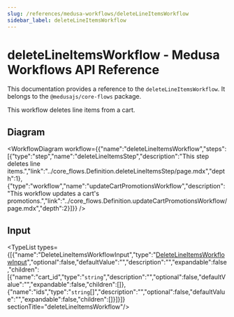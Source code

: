 ```yaml
---
slug: /references/medusa-workflows/deleteLineItemsWorkflow
sidebar_label: deleteLineItemsWorkflow
---
```



# deleteLineItemsWorkflow - Medusa Workflows API Reference

This documentation provides a reference to the `deleteLineItemsWorkflow`. It belongs to the `@medusajs/core-flows` package.

This workflow deletes line items from a cart.

## Diagram

<WorkflowDiagram workflow={{"name":"deleteLineItemsWorkflow","steps":[{"type":"step","name":"deleteLineItemsStep","description":"This step deletes line items.","link":"../core_flows.Definition.deleteLineItemsStep/page.mdx","depth":1},{"type":"workflow","name":"updateCartPromotionsWorkflow","description":"This workflow updates a cart's promotions.","link":"../core_flows.Definition.updateCartPromotionsWorkflow/page.mdx","depth":2}]}} />

## Input

<TypeList types={[{"name":"DeleteLineItemsWorkflowInput","type":"[DeleteLineItemsWorkflowInput](../../../types/core_flows.DeleteLineItemsWorkflowInput/page.mdx)","optional":false,"defaultValue":"","description":"","expandable":false,"children":[{"name":"cart_id","type":"`string`","description":"","optional":false,"defaultValue":"","expandable":false,"children":[]},{"name":"ids","type":"`string`[]","description":"","optional":false,"defaultValue":"","expandable":false,"children":[]}]}]}  sectionTitle="deleteLineItemsWorkflow"/>
